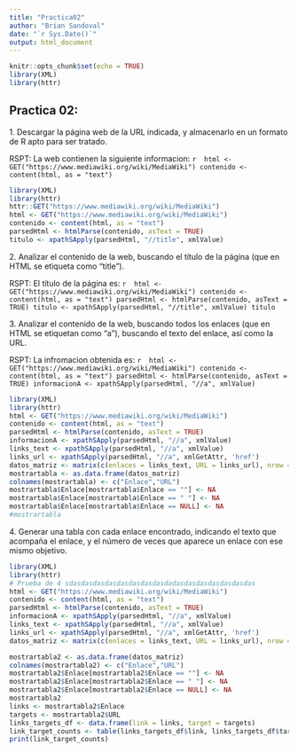 ```yaml
---
title: "Practica02"
author: "Brian Sandoval"
date: "`r Sys.Date()`"
output: html_document
---
```


```r
knitr::opts_chunk$set(echo = TRUE)
library(XML)
library(httr)
```

## Practica 02:

1\. Descargar la página web de la URL indicada, y almacenarlo en un formato de R apto para ser tratado.

RSPT: La web contienen la siguiente informacion: `r 
html <- GET("https://www.mediawiki.org/wiki/MediaWiki")
contenido <- content(html, as = "text")
`

```r
library(XML)
library(httr)
httr::GET("https://www.mediawiki.org/wiki/MediaWiki")
html <- GET("https://www.mediawiki.org/wiki/MediaWiki")
contenido <- content(html, as = "text")
parsedHtml <- htmlParse(contenido, asText = TRUE)
titulo <- xpathSApply(parsedHtml, "//title", xmlValue)
```

2\. Analizar el contenido de la web, buscando el título de la página (que en HTML se etiqueta como “title”).

RSPT: El título de la página es: `r 
html <- GET("https://www.mediawiki.org/wiki/MediaWiki")
contenido <- content(html, as = "text")
parsedHtml <- htmlParse(contenido, asText = TRUE)
titulo <- xpathSApply(parsedHtml, "//title", xmlValue)
titulo`

3\. Analizar el contenido de la web, buscando todos los enlaces (que en HTML se etiquetan como “a”), buscando el texto del enlace, así como la URL.

RSPT: La infromacion obtenida es: `r 
html <- GET("https://www.mediawiki.org/wiki/MediaWiki")
contenido <- content(html, as = "text")
parsedHtml <- htmlParse(contenido, asText = TRUE)
informacionA <- xpathSApply(parsedHtml, "//a", xmlValue)`

```r
library(XML)
library(httr)
html <- GET("https://www.mediawiki.org/wiki/MediaWiki")
contenido <- content(html, as = "text")
parsedHtml <- htmlParse(contenido, asText = TRUE)
informacionA <- xpathSApply(parsedHtml, "//a", xmlValue)
links_text <- xpathSApply(parsedHtml, "//a", xmlValue)
links_url <- xpathSApply(parsedHtml, "//a", xmlGetAttr, 'href')
datos_matriz <- matrix(c(enlaces = links_text, URL = links_url), nrow = 178, ncol = 2)
mostrartabla <- as.data.frame(datos_matriz)
colnames(mostrartabla) <- c("Enlace","URL")
mostrartabla$Enlace[mostrartabla$Enlace == ""] <- NA
mostrartabla$Enlace[mostrartabla$Enlace == " "] <- NA
mostrartabla$Enlace[mostrartabla$Enlace == NULL] <- NA
#mostrartabla
```

4\. Generar una tabla con cada enlace encontrado, indicando el texto que acompaña el enlace, y el número de veces que aparece un enlace con ese mismo objetivo.
```r
library(XML)
library(httr)
# Prueba de 4 sdasdasdasdasdasdasdasdasdadasdasdasdasdasdasdas
html <- GET("https://www.mediawiki.org/wiki/MediaWiki")
contenido <- content(html, as = "text")
parsedHtml <- htmlParse(contenido, asText = TRUE)
informacionA <- xpathSApply(parsedHtml, "//a", xmlValue)
links_text <- xpathSApply(parsedHtml, "//a", xmlValue)
links_url <- xpathSApply(parsedHtml, "//a", xmlGetAttr, 'href')
datos_matriz <- matrix(c(enlaces = links_text, URL = links_url), nrow = 178, ncol = 2)

mostrartabla2 <- as.data.frame(datos_matriz)
colnames(mostrartabla2) <- c("Enlace","URL")
mostrartabla2$Enlace[mostrartabla2$Enlace == ""] <- NA
mostrartabla2$Enlace[mostrartabla2$Enlace == " "] <- NA
mostrartabla2$Enlace[mostrartabla2$Enlace == NULL] <- NA
mostrartabla2
links <- mostrartabla2$Enlace
targets <- mostrartabla2$URL
links_targets_df <- data.frame(link = links, target = targets)
link_target_counts <- table(links_targets_df$link, links_targets_df$target)
print(link_target_counts)
```
